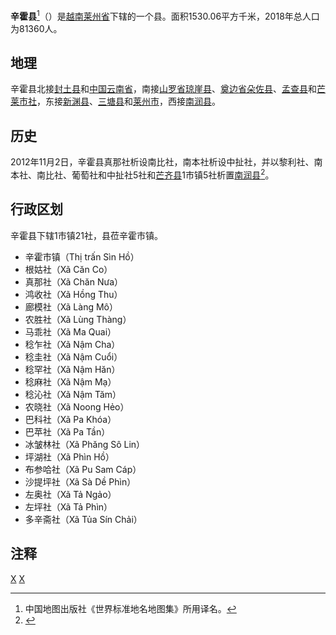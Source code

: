 {{Infobox Settlement
|name                   = 辛霍县
|settlement_type        = 县
|official_name          = 
|other_name             = 
|native_name            = {{lang|vi|Huyện Sìn Hồ}}
|nickname               = 
|motto                  = 
|image_skyline          = 
|imagesize              = 
|image_caption          = 
|image_flag             = 
|flag_size              = 
|image_seal             = 
|seal_size              = 
|image_shield           = 
|shield_size            = 
|image_blank_emblem     = 
|blank_emblem_size      = 
|image_map              = {{Infobox mapframe|frame-width=250|zoom=10}}
|mapsize                = 
|map_caption            = 
|image_map1             = 
|mapsize1               = 
|map_caption1           = 
|pushpin_map            = Vietnam
|pushpin_label_position = bottom
|pushpin_map_caption    = 
|pushpin_map1           = 
|pushpin_label_position1= 
|pushpin_map_caption1   = 
|subdivision_type       = 国家
|subdivision_name       = {{flag|Vietnam}}
|subdivision_type1      = [[越南行政区划|省]]
|subdivision_name1      = [[莱州省|莱州省]]
|subdivision_type2      = 行政区划
|subdivision_name2      = 1市镇21社
|subdivision_type3      = 
|subdivision_name3      = 
|seat_type              = 县莅
|seat                   = {{link-vi|辛霍市镇|Sìn Hồ (thị trấn)}}
|government_type        = 
|leader_title           = 
|leader_name            = 
|leader_title1          = 
|leader_name1           = 
|established_title      = 
|established_date       = 
|area_magnitude         = 
|unit_pref              = 
|area_footnotes         = 
|area_total_km2         = 1530.06
|area_land_km2          = 
|area_water_km2         = 
|area_water_percent     = 
|area_urban_km2         = 
|area_metro_km2         = 
|population_as_of       = 2018年
|population_footnotes   = 
|population_note        = 
|population_total       = 81360
|population_density_km2 = auto
|population_metro             = 
|population_density_metro_km2 = 
|population_urban             = 
|population_density_urban_km2 = 
|timezone               = [[越南标准时间|越南标准时间]]
|utc_offset             = +7
|elevation_footnotes    = 
|elevation_m            = 
|coor_type              = 
|coordinates            = 
|postal_code_type       = 
|postal_code            = 
|area_code              = 
|website                = [https://sinho.laichau.gov.vn 辛霍县电子信息门户网站]
|footnotes              = 
}}
'''辛霍县'''<ref>中国地图出版社《世界标准地名地图集》所用译名。</ref>（{{vie|v=Huyện Sìn Hồ}}）是[[越南|越南]][[莱州省|莱州省]]下辖的一个县。面积1530.06平方千米，2018年总人口为81360人。

==地理==
辛霍县北接[[封土县|封土县]]和[[中华人民共和国|中国]][[云南省|云南省]]，南接[[山罗省|山罗省]][[琼崖县|琼崖县]]、[[奠边省|奠边省]][[朵佐县|朵佐县]]、[[孟查县|孟查县]]和[[芒莱市社|芒莱市社]]，东接[[新渊县|新渊县]]、[[三塘县|三塘县]]和[[莱州市_(越南)|莱州市]]，西接[[南润县|南润县]]。

==历史==
2012年11月2日，辛霍县真那社析设南比社，南本社析设中扯社，并以黎利社、南本社、南比社、葡萄社和中扯社5社和[[芒齐县|芒齐县]]1市镇5社析置[[南润县|南润县]]<ref>{{Cite web |url=https://thuvienphapluat.vn/van-ban/Bat-dong-san/Nghi-quyet-71-NQ-CP-nam-2012-dieu-chinh-dia-gioi-hanh-chinh-de-thanh-lap-don-vi-150870.aspx |title=Nghị quyết 71/NQ-CP năm 2012 điều chỉnh địa giới hành chính để thành lập đơn vị hành chính cấp xã, cấp huyện thuộc tỉnh Lai Châu |accessdate=2020-01-01 |archive-date=2020-04-01 |archive-url=https://web.archive.org/web/20200401171557/https://thuvienphapluat.vn/van-ban/Bat-dong-san/Nghi-quyet-71-NQ-CP-nam-2012-dieu-chinh-dia-gioi-hanh-chinh-de-thanh-lap-don-vi-150870.aspx |dead-url=no }}</ref>。

==行政区划==
辛霍县下辖1市镇21社，县莅辛霍市镇。
*辛霍市镇（Thị trấn Sìn Hồ）
*根姑社（Xã Căn Co）
*真那社（Xã Chăn Nưa）
*鸿收社（Xã Hồng Thu）
*廊模社（Xã Làng Mô）
*农胜社（Xã Lùng Thàng）
*马乖社（Xã Ma Quai）
*稔乍社（Xã Nậm Cha）
*稔圭社（Xã Nậm Cuổi）
*稔罕社（Xã Nậm Hăn）
*稔麻社（Xã Nậm Mạ）
*稔沁社（Xã Nậm Tăm）
*农晓社（Xã Noong Hẻo）
*巴科社（Xã Pa Khóa）
*巴苹社（Xã Pa Tần）
*冰皱林社（Xã Phăng Sô Lin）
*坪湖社（Xã Phìn Hồ）
*布参哈社（Xã Pu Sam Cáp）
*沙提坪社（Xã Sà Dề Phìn）
*左奥社（Xã Tả Ngảo）
*左坪社（Xã Tả Phìn）
*多辛斋社（Xã Tủa Sín Chải）

==注释==
{{reflist}}

{{莱州省行政区划}}
{{越南西北部之县市镇区域划分}}

[[Category:越南县份|X]]
[[Category:萊州省|X]]